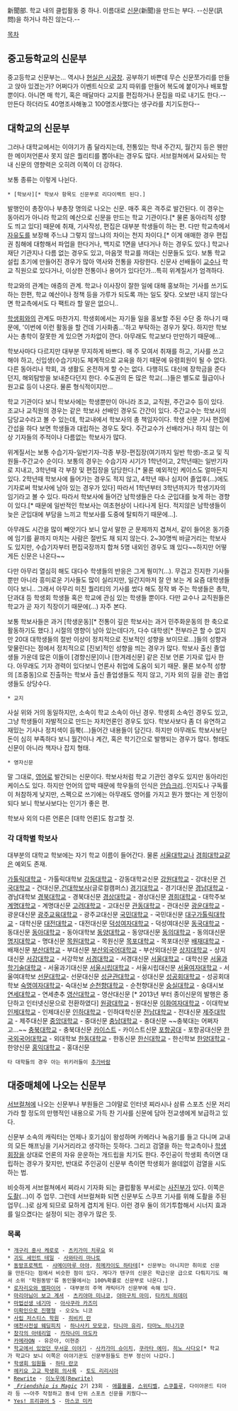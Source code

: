 新聞部. 학교 내의 클럽활동 중 하나. 이름대로 [[신문]](新聞)을 만드는 부다. --신문(訊問)을 하거나 하진 않는다.--

[[목차]]

== 중고등학교의 신문부 ==
중고등학교 신문부는... 역시나 [[현실은 시궁창]]. 공부하기 바쁜데 무슨 신문쪼가리를 만들고 앉아 있겠는가? 어쩌다가 이벤트식으로 교지 따위를 만들어 복도에 붙이거나 배포할 뿐이다. 아니면 매 학기, 혹은 매달마다 교지를 편집하거나 문집을 따로 내기도 한다.--만든다 하더라도 40명조사해놓고 100명조사했다는 생구라를 치기도한다--

== 대학교의 신문부 ==
그러나 대학교에서는 이야기가 좀 달라지는데, 전통있는 학내 주간지, 월간지 등은 웬만한 메이저언론사 못지 않은 퀄리티를 뽑아내는 경우도 많다. 서브컬쳐에서 묘사되는 학내 신문의 영향력은 오히려 이쪽이 더 강하다.

보통 종류는 이렇게 나뉜다.

 * [학보사][* 학보사 항목도 신문부로 리다이렉트 된다.]

발행인이 총장이나 부총장 명의로 나오는 신문. 매주 혹은 격주로 발간된다. 이 경우는 동아리가 아니라 학교의 예산으로 신문을 만드는 학교 기관이다.[* 물론 동아리적 성향도 띄고 있다] 때문에 취재, 기사작성, 편집은 대부분 학생들이 하는 편. 다만 학교측에서 [[자유도]]를 보장해 주느냐 그렇지 않느냐의 차이는 천지 차이다.[* 이게 애매한 경우 편집권 침해에 대항해서 파업을 한다거나, 백지로 1면을 낸다거나 하는 경우도 있다.] 학교나 재단 기관지나 다름 없는 경우도 있고, 마음껏 학교를 까대는 신문들도 있다. 보통 학교 설립 초기에 만들어진 경우가 많아 역사와 전통을 자랑한다. 신문사 선배들이 [[교수]]나 학교 직원으로 있다거나, 이상한 전통이나 용어가 있다던가...특히 위계질서가 엄격하다. 

학교와의 관계는 애증의 관계. 학교나 이사장이 잘한 일에 대해 홍보하는 기사를 쓰기도 하는 한편, 학교 예산이나 정책 등을 가루가 되도록 까는 일도 잦다. 오보만 내지 않는다면 학교측에서도 다 팩트라 할 말은 없으니..

[[학생회]]와의 관계도 마찬가지. 학생회에서는 자기들 일을 홍보할 주된 수단 중 하나기 때문에, '이번에 이런 활동을 할 건데 기사화좀...'하고 부탁하는 경우가 잦다. 하지만 학보사는 총학이 잘못한 게 있으면 가차없이 깐다. 아무래도 학교보다 만만하기 때문에...

학보사마다 다르지만 대부분 무지하게 바쁘다. 매 주 모여서 취재를 하고, 기사를 쓰고 해야 하고, 신입생(수습기자)도 체계적으로 교육을 하기 때문에 유령회원이 될 수 없다. 다른 동아리나 학회, 과 생활도 온전하게 할 수는 없다. 다행히도 대신에 장학금을 준다던지, 해외탐방을 보내준다던지 한다. 수도권의 돈 많은 학교(...)들은 별도로 월급이나 원고료 등이 나온다. 물론 형식적이지만...

학교 기관이다 보니 학보사에는 학생뿐만이 아니라 조교, 교직원, 주간교수 등이 있다. 조교나 교직원의 경우는 같은 학보사 선배인 경우도 간간이 있다. 주간교수는 학보사의 담당교수라고 볼 수 있는데, 학교내에서 학보사의 총 책임자이다. 학생 신문 기사 편집에 간섭을 하다 보면 학생들과 대립하는 경우도 잦다. 주간교수가 선배라거나 하지 않는 이상 기자들의 주적이나 다름없는 학보사가 많다.

위계질서는 보통 수습기자-일반기자-각종 부장-편집장(여기까지 일반 학생)-조교 및 직원들-주간교수 순이다. 보통의 경우는 수습기자 시기가 1학년이고, 2학년때는 일반기자로 지내고, 3학년때 각 부장 및 편집장을 담당한다.[* 물론 예외적인 케이스도 얼마든지 있다. 2학년때 학보사에 들어가는 경우도 적지 않고, 4학년 때나 심지어 졸업후(...)에도 기자로써 학보사에 남아 있는 경우가 있다] 따라서 1학년부터 3학년까지가 학생기자의 임기라고 볼 수 있다. 따라서 학보사에 들어간 남학생들은 다소 군입대를 늦게 하는 경향이 있다.[* 때문에 일반적인 학보사는 여초현상이 나타나게 된다. 적지않은 남학생들이 늦은 군입대에 부담을 느끼고 학보사를 도중에 탈퇴하기 때문에...]. 

아무래도 시간을 많이 빼앗기다 보니 앞서 말한 군 문제까지 겹쳐서, 같이 들어온 동기중에 임기를 끝까지 마치는 사람은 절반도 채 되지 않는다. 2~30명씩 바글거리는 학보사도 있지만, 수습기자부터 편집국장까지 합쳐 5명 내외인 경우도 꽤 있다~~하지만 어떻게든 신문은 나온다~~

다만 아무리 열심히 해도 대다수 학생들의 반응은 그게 뭥미?(...). 무겁고 진지한 기사들뿐만 아니라 흥미로운 기사들도 많이 실리지만, 일간지마저 잘 안 보는 게 요즘 대학생들이다 보니.. 그래서 아무리 미친 퀄리티의 기사를 썼다 해도 정작 봐 주는 학생들은 총학, 단과대 등 학생회 학생들 혹은 학교에 관심 있는 학생들 뿐이다. 다만 교수나 교직원들은 학교가 곧 자기 직장이기 때문에(...) 자주 본다.

보통 학보사들은 과거 [학생운동][* 전통이 깊은 학보사는 과거 민주화운동의 한 축으로 활동하기도 했다.] 시절의 영향이 남아 있는데다가, 다수 대학생[* 전부라곤 할 수 없지만 20대 대학생들의 절반 이상이 정치적으로 진보적인 성향을 보이므로...]들의 성향과 맞물린다는 점에서 정치적으로 [진보]적인 성향을 띄는 경우가 많다. 학보사 출신 졸업생들 가운데 많은 이들이 [경향신문]이나 [한겨레신문] 같은 진보 언론 기자로 입사 한다. 아무래도 기자 경력이 있다보니 언론사 취업에 도움이 되기 때문. 물론 보수적 성향의 [조중동]으로 진출하는 학보사 출신 졸업생들도 적지 않고, 기자 외의 길을 걷는 졸업생들도 상당수다.


 * 교지 
사실 위와 거의 동일하지만, 소속이 학교 소속이 아닌 경우. 학생회 소속인 경우도 있고, 그냥 학생들이 자발적으로 만드는 자치언론인 경우도 있다. 학보사보다 좀 더 유연하고 재밌는 기사나 정치색이 듬뿍(...)들어간 내용들이 담긴다. 하지만 아무래도 학보사보단 돈이 심히 부족하다 보니 월간이나 계간, 혹은 학기간으로 발행되는 경우가 많다. 형태도 신문이 아니라 책자나 잡지 형태.

 * 영자신문
말 그대로, [[영어]]로 발간되는 신문이다. 학보사처럼 학교 기관인 경우도 있지만 동아리인 케이스도 있다. 하지만 언어의 압박 때문에 학우들의 인식은 [[안습]][[크리]]..인지도나 구독률이 처참하게 낮지만, 스펙으로 쓰기에는 아무래도 영어를 가지고 뭔가 했다는 게 인정이 되다 보니 학보사보다는 인기가 좋은 편. 

학보사 외의 다른 언론은 [대학 언론]도 참고할 것.

=== 각 대학별 학보사 ===
대부분의 대학교 학보에는 자기 학교 이름이 들어간다. 물론 [[서울대학교]]나 [[경희대학교]]같은 예외도 존재.

[[가톨릭대학교]] - 가톨릭대학보
[[강동대학교]] - 강동대학교신문
[[강원대학교]] - 강대신문
[[건국대학교]] - 건대신문,[[건대학보사]](글로컬캠퍼스)
[[경기대학교]] - 경기대신문
[[경남대학교]] - 경남대학보
[[경북대학교]] - 경북대신문
[[경상대학교]] - 경상대신문
[[경희대학교]] - 대학주보
[[계명대학교]] - 계명대신문
[[고려대학교]] - 고대신문
[[관동대학교]] - 관대신문
[[광운대학교]] - 광운대신문
[[광주교육대학교]] - 광주교대신문
[[국민대학교]] - 국민대신문
[[대구가톨릭대학교]] - 대학신문
[[대전대학교]] - 대전대신문
[[덕성여자대학교]] - 덕성여대신문
[[동국대학교]] - 동대신문
[[동아대학교]] - 동아대학보
[[동양대학교]] - 동양대신문
[[동의대학교]] - 동의대신문
[[명지대학교]] - 명대신문
[[목원대학교]] - 목원신문
[[목포대학교]] - 목포대신문
[[배재대학교]] - 배재신문
[[부산대학교]] - 부대신문
[[부산외국어대학교]] - 부산외대신문
[[상지대학교]] - 상지대신문
[[서강대학교]] - 서강학보
[[서경대학교]] - 서경대신문
[[서울대학교]] - 대학신문
[[서울과학기술대학교]] - 서울과기대신문
[[서울시립대학교]] - 서울시립대신문
[[서울여자대학교]] - 서울여대학보
[[선문대학교]]- 선문대신문
[[성균관대학교]] - 성대신문
[[성공회대학교]] - 성공회대학보
[[숙명여자대학교]]- 숙대신보
[[순천향대학교]] - 순천향대신문
[[숭실대학교]] - 숭대시보
[[연세대학교]] - 연세춘추
[[영산대학교]] - 영산대신문 [* 2013년 부터 종이신문의 발행은 중단하고 인터넷신문으로 전환하였다] 
[[원광대학교]] - 원대신문
[[이화여자대학교]] - 이대학보
[[인제대학교]] - 인제대신문
[[인하대학교]] - 인하대학신문
[[전남대학교]] - 전대신문 
[[제주대학교]] - 제주대신문
[[중앙대학교]] - 중대신문
[[충남대학교]] - 충대신문 ~~충북대는 어쩌자고...~~
[[충북대학교]] - 충북대신문
[[카이스트]] - 카이스트신문
[[포항공대]] - 포항공대신문
[[한국외국어대학교]] - 외대학보
[[한동대학교]] - 한동신문
[[한신대학교]] - 한신학보
[[한양대학교]] - 한양신문
[[홍익대학교]] - 홍대신문

 타 대학들의 경우 아는 위키러들이 [[추가바람]]

== 대중매체에 나오는 신문부 ==
[[서브컬쳐]]에 나오는 신문부나 부원들은 그야말로 인터넷 찌라시나 삼류 스포츠 신문 저리 가라 할 정도의 만행적인 내용으로 가득 찬 기사를 신문에 담아 전교생에게 보급하고 있다.

신문부 소속의 캐릭터는 언제나 호기심이 왕성하며 카메라나 녹음기를 들고 다니며 교내의 모든 해프닝을 기사거리라고 생각하는 듯하다. 그리고 검열을 하는 학교측이나 [[학생회장]]을 상대로 언론의 자유 운운하는 개드립을 치기도 한다. 주인공이 학생회 측이면 대립하는 경우가 잦지만, 반대로 주인공이 신문부 측이면 학생회가 쓸데없이 검열을 시도하는 법. 

비슷하게 서브컬쳐에서 찌라시 기자화 되는 클럽활동 부서로는 [[사진부]]가 있다. 이쪽은 [[도촬]](…)이 주 업무. 그런데 서브컬쳐화 되면 신문부도 스쿠프 기사를 위해 도촬을 주된 업무(…)로 삼게 되므로 묘하게 겹치게 된다. 이런 경우 둘이 의기투합해서 시너지 효과를 일으켰다는 설정이 되는 경우가 많은 듯.

=== 목록 ===
 * [[개구리 중사 케로로]] - [[츠키가미 치루요]] 외
 * [[괴도 세인트 테일]] - [[사와타리 마나토]]
 * [[동방프로젝트]] - [[샤메이마루 아야]], [[히메카이도 하타테]][* 신문부는 아니지만 취미로 신문을 만든다는 점에서 비슷한 점이 있다. 게다가 텐구의 신문은 학급신문 급으로 다뤄지기도 해서 소위 '학원동방'류 동인물에서는 100%확률로 신문부로 나온다.]
 * [[로자리오와 뱀파이어]] - 대부분의 주역 캐릭터가 신문부에 속해 있다.
 * [[마리아님이 보고 계셔]] - [[츠키야마 미나코]], [[야마구치 마미]], [[타카치 히데미]]
 * [[마법선생 네기마]] - [[아사쿠라 카즈미]]
 * [[미확인으로 진행형]] - 오오노 니코
 * [[사립 저스티스 학원]] - [[히비키 란]]
 * [[애천사전설 웨딩피치]] - [[하나사키 모모코]], [[타니마 유리]], [[타마노 히나기쿠]]
 * [[창각의 아테리얼]] - [[카자나미 마도카]]
 * [[카메라ON]] - 유은아, 이현준
 * [[학교에서 있었던 무서운 이야기]] - [[사카가미 슈이치]], [[쿠라타 에미]], [[히노 사다오]][* 학교가 학교다 보니 이쪽은 이야기꾼도 신문부원들도 전부 정신이 나갔다.]
 * [[학생회 임원들]] - [[하타 란코]]
 * [[헤키요 고교 학생회 의사록]] - [[토도 리리시아]]
 * [[Rewrite]] - [[이노우에(Rewrite)]]
 * ''[[My Little Pony: Friendship is Magic|]]'' 2기 23회 - [[애플블룸]], [[스위티벨]], [[스쿠틀루]], 다이아몬드 티아라 등 ~~아주 작정하고 동네 단위 스포츠 신문을 키웠다~~
 * [[Yes! 프리큐어 5]] - [[마스코 미카]]
